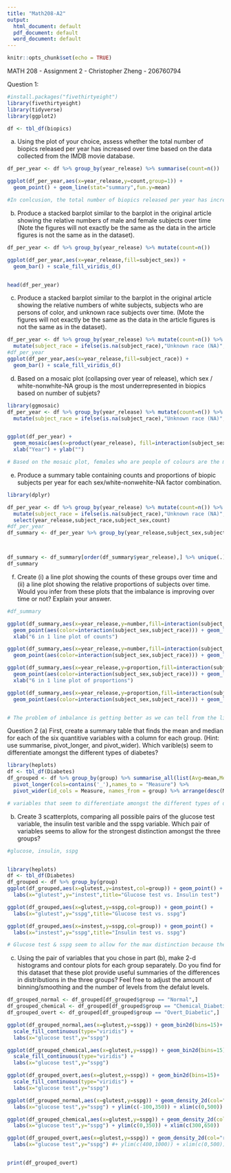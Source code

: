 ```yaml
---
title: "Math208-A2"
output:
  html_document: default
  pdf_document: default
  word_document: default
---
```


```r
knitr::opts_chunk$set(echo = TRUE)
```

MATH 208 - Assignment 2 - Christopher Zheng - 206760794


Question 1:

```r
#install.packages("fivethirtyeight")
library(fivethirtyeight)
library(tidyverse)
library(ggplot2)

df <- tbl_df(biopics)

```

(a) Using the plot of your choice, assess whether the total number of biopics released per year has increased over time based on the data collected from the IMDB movie database.

```r

df_per_year <- df %>% group_by(year_release) %>% summarise(count=n())

ggplot(df_per_year,aes(x=year_release,y=count,group=1)) +
  geom_point() + geom_line(stat="summary",fun.y=mean)

#In conlcusion, the total number of biopics released per year has increased over time based on the timeline.
```


(b) Produce a stacked barplot similar to the barplot in the original article showing the relative numbers of male and female subjects over time (Note the figures will not exactly be the same as the data in the article figures is not the same as in the dataset).

```r
df_per_year <- df %>% group_by(year_release) %>% mutate(count=n())

ggplot(df_per_year,aes(x=year_release,fill=subject_sex)) +
  geom_bar() + scale_fill_viridis_d() 


head(df_per_year)
```




(c) Produce a stacked barplot similar to the barplot in the original article showing the relative numbers of white subjects, subjects who are persons of color, and unknown race subjects over time. (Mote the figures will not exactly be the same as the data in the article figures is not the same as in the dataset).
```r
df_per_year <- df %>% group_by(year_release) %>% mutate(count=n()) %>%
  mutate(subject_race = ifelse(is.na(subject_race),"Unknown race (NA)",ifelse(subject_race=="White",subject_race,"People of colour")) )
#df_per_year
ggplot(df_per_year,aes(x=year_release,fill=subject_race)) +
  geom_bar() + scale_fill_viridis_d() 

```




(d) Based on a mosaic plot (collapsing over year of release), which sex / white-nonwhite-NA group is the most underrepresented in biopics based on number of subjets?
```r
library(ggmosaic)
df_per_year <- df %>% group_by(year_release) %>% mutate(count=n()) %>%
  mutate(subject_race = ifelse(is.na(subject_race),"Unknown race (NA)",ifelse(subject_race=="White",subject_race,"People of colour")) )


ggplot(df_per_year) + 
  geom_mosaic(aes(x=product(year_release), fill=interaction(subject_sex,subject_race)))+
  xlab("Year") + ylab("")

# Based on the mosaic plot, females who are people of colours are the most underrepresented.

```

(e) Produce a summary table containing counts and proportions of biopic subjects per year for each sex/white-nonwehite-NA factor combination.

```r
library(dplyr)

df_per_year <- df %>% group_by(year_release) %>% mutate(count=n()) %>%
  mutate(subject_race = ifelse(is.na(subject_race),"Unknown race (NA)",ifelse(subject_race=="White",subject_race,"People of colour")) ) %>%
  select(year_release,subject_race,subject_sex,count)
#df_per_year
df_summary <- df_per_year %>% group_by(year_release,subject_sex,subject_race) %>% mutate(number = n(),proportion=number/count)



df_summary <- df_summary[order(df_summary$year_release),] %>% unique(.) %>% select(year_release,subject_sex,subject_race,number,proportion)
df_summary

```



(f) Create (i) a line plot showing the counts of these groups over time and (ii) a line plot showing the relative proportions of subjects over time. Would you infer from these plots that the imbalance is improving over time or not? Explain your answer.

```r
#df_summary

ggplot(df_summary,aes(x=year_release,y=number,fill=interaction(subject_sex,subject_race))) +
  geom_point(aes(color=interaction(subject_sex,subject_race))) + geom_line(stat="summary",fun.y=mean,aes(color=interaction(subject_sex,subject_race))) + 
  xlab("6 in 1 line plot of counts")

ggplot(df_summary,aes(x=year_release,y=number,fill=interaction(subject_sex,subject_race))) +
  geom_point(aes(color=interaction(subject_sex,subject_race))) + geom_line(stat="summary",fun.y=mean,aes(color=interaction(subject_sex,subject_race))) + facet_wrap(~interaction(subject_sex,subject_race))

ggplot(df_summary,aes(x=year_release,y=proportion,fill=interaction(subject_sex,subject_race))) +
  geom_point(aes(color=interaction(subject_sex,subject_race))) + geom_line(stat="summary",fun.y=mean,aes(color=interaction(subject_sex,subject_race))) + 
  xlab("6 in 1 line plot of proportions")

ggplot(df_summary,aes(x=year_release,y=proportion,fill=interaction(subject_sex,subject_race))) +
  geom_point(aes(color=interaction(subject_sex,subject_race))) + geom_line(stat="summary",fun.y=mean,aes(color=interaction(subject_sex,subject_race))) + facet_wrap(~interaction(subject_sex,subject_race))


# The problem of imbalance is getting better as we can tell from the line plot of the proportions that the percentages are all gradually converging to 1/6.

```


Question 2
(a) First, create a summary table that finds the mean and median for each of the six quantitive variables with a column for each group. (Hint: use summarise, pivot_longer, and pivot_wider). Which varible(s) seem to differentiate amongst the different types of diabetes?
```r
library(heplots)
df <- tbl_df(Diabetes)
df_grouped <- df %>% group_by(group) %>% summarise_all(list(Avg=mean,Med=median)) %>%
  pivot_longer(cols=contains('_'),names_to = "Measure") %>%
  pivot_wider(id_cols = Measure, names_from = group) %>% arrange(desc(Measure))

# variables that seem to differentiate amongst the different types of diabetes: sspg, instest, glutest, glufast.	

```


(b) Create 3 scatterplots, comparing all possible pairs of the glucose test variable, the insulin test varible and the sspg variable. Which pair of variables seems to allow for the strongest distinction amongst the three groups?
```r
#glucose, insulin, sspg


library(heplots)
df <- tbl_df(Diabetes)
df_grouped <- df %>% group_by(group)
ggplot(df_grouped,aes(x=glutest,y=instest,col=group)) + geom_point() +
  labs(x="glutest",y="instest",title="Glucose test vs. Insulin test")

ggplot(df_grouped,aes(x=glutest,y=sspg,col=group)) + geom_point() +
  labs(x="glutest",y="sspg",title="Glucose test vs. sspg")

ggplot(df_grouped,aes(x=instest,y=sspg,col=group)) + geom_point() +
  labs(x="instest",y="sspg",title="Insulin test vs. sspg")

# Glucose test & sspg seem to allow for the max distinction because the points are more clustered in this case.
```



(c) Using the pair of variables that you chose in part (b), make 2-d histograms and contour plots for each group separately. Do you find for this dataset that these plot provide useful summaries of the differences in distributions in the three groups? Feel free to adjust the amount of binning/smoothing and the number of levels from the defalut levels.

```r
df_grouped_normal <- df_grouped[df_grouped$group == "Normal",]
df_grouped_chemical <- df_grouped[df_grouped$group == "Chemical_Diabetic",]
df_grouped_overt <- df_grouped[df_grouped$group == "Overt_Diabetic",]

ggplot(df_grouped_normal,aes(x=glutest,y=sspg)) + geom_bin2d(bins=15)+
  scale_fill_continuous(type="viridis") +
  labs(x="glucose test",y="sspg")

ggplot(df_grouped_chemical,aes(x=glutest,y=sspg)) + geom_bin2d(bins=15)+
  scale_fill_continuous(type="viridis") +
  labs(x="glucose test",y="sspg")

ggplot(df_grouped_overt,aes(x=glutest,y=sspg)) + geom_bin2d(bins=15)+
  scale_fill_continuous(type="viridis") +
  labs(x="glucose test",y="sspg")

ggplot(df_grouped_normal,aes(x=glutest,y=sspg)) + geom_density_2d(col="red") +
  labs(x="glucose test",y="sspg") + ylim(c(-100,350)) + xlim(c(0,500))

ggplot(df_grouped_chemical,aes(x=glutest,y=sspg)) + geom_density_2d(col="red") +
  labs(x="glucose test",y="sspg") + ylim(c(0,350)) + xlim(c(300,650))

ggplot(df_grouped_overt,aes(x=glutest,y=sspg)) + geom_density_2d(col="red") +
  labs(x="glucose test",y="sspg") #+ ylim(c(400,1000)) + xlim(c(0,500))


print(df_grouped_overt)
```





